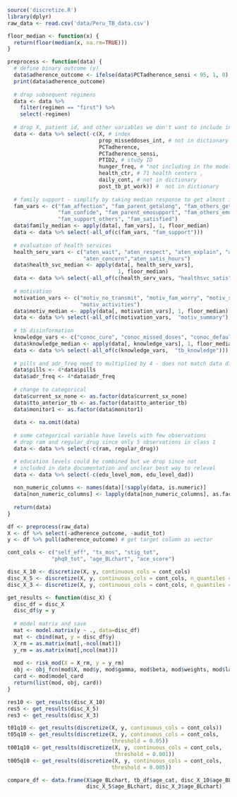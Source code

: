 ```r
source('discretize.R')
library(dplyr)
raw_data <- read.csv('data/Peru_TB_data.csv')

floor_median <- function(x) {
  return(floor(median(x, na.rm=TRUE)))
}

preprocess <- function(data) {
  # define binary outcome (y)
  data$adherence_outcome <- ifelse(data$PCTadherence_sensi < 95, 1, 0)
  print(data$adherence_outcome)
  
  # drop subsequent regimens
  data <- data %>%
    filter(regimen == "first") %>%
    select(-regimen)
  
  # drop X, patient id, and other variables we don't want to include in our model
  data <- data %>% select(-c(X, # index
                             prop_misseddoses_int, # not in dictionary
                             PCTadherence,
                             PCTadherence_sensi,
                             PTID2, # study ID
                             hunger_freq, # "not including in the model"
                             health_ctr, # 71 health centers ,
                             daily_cont, # not in dictionary
                             post_tb_pt_work)) #  not in dictionary
  
  # family support - simplify by taking median response to get almost integer value
  fam_vars <- c("fam_affection", "fam_parent_getalong", "fam_others_getalong",
                "fam_confide", "fam_parent_emosupport", "fam_others_emosupport",
                "fam_support_others", "fam_satisfied")
  data$family_median <- apply(data[, fam_vars], 1, floor_median)
  data <- data %>% select(-all_of(c(fam_vars, "fam_support")))
  
  # evaluation of health services
  health_serv_vars <- c("aten_wait", "aten_respect", "aten_explain", "aten_space",
                        "aten_concern","aten_satis_hours")
  data$health_svc_median <- apply(data[, health_serv_vars],
                                   1, floor_median)
  data <- data %>% select(-all_of(c(health_serv_vars, "healthsvc_satis")))
  
  # motivation
  motivation_vars <- c("motiv_no_transmit", "motiv_fam_worry", "motiv_study_work",
                       "motiv_activities")
  data$motiv_median <- apply(data[, motivation_vars], 1, floor_median)
  data <- data %>% select(-all_of(c(motivation_vars,  "motiv_summary")))
  
  # tb disinformation
  knowledge_vars <- c("conoc_cure", "conoc_missed_doses", "conoc_default")
  data$knowledge_median <- apply(data[, knowledge_vars], 1, floor_median)
  data <- data %>% select(-all_of(c(knowledge_vars,  "tb_knowledge")))
  
  # pills and adr_freq need to multiplied by 4 - does not match data dictionary
  data$pills <- 4*data$pills
  data$adr_freq <- 4*data$adr_freq
  
  # change to categorical
  data$current_sx_none <- as.factor(data$current_sx_none)
  data$tto_anterior_tb <- as.factor(data$tto_anterior_tb)
  data$monitor1 <- as.factor(data$monitor1)
  
  data <- na.omit(data)
  
  # some categorical variable have levels with few observations
  # drop ram and regular_drug since only 5 observations in class 1
  data <- data %>% select(-c(ram, regular_drug))

  # education levels could be combined but we drop since not
  # included in data documentation and unclear best way to relevel
  data <- data %>% select(-c(edu_level_mom, edu_level_dad))
  
  non_numeric_columns <- names(data)[!sapply(data, is.numeric)]
  data[non_numeric_columns] <- lapply(data[non_numeric_columns], as.factor)
  
  return(data)
}

df <- preprocess(raw_data)
X <- df %>% select(-adherence_outcome, -audit_tot) 
y <- df %>% pull(adherence_outcome) # get target column as vector

cont_cols <- c("self_eff", "tx_mos", "stig_tot",
              "phq9_tot", "age_BLchart", "ace_score")
```


```r
disc_X_10 <- discretize(X, y, continuous_cols = cont_cols)
disc_X_5 <- discretize(X, y, continuous_cols = cont_cols, n_quantiles = rep(5, length(cont_cols)))
disc_X_3 <- discretize(X, y, continuous_cols = cont_cols, n_quantiles = rep(3, length(cont_cols)))
```

```r
get_results <- function(disc_X) {
  disc_df = disc_X
  disc_df$y = y
  
  # model matrix and save
  mat <- model.matrix(y ~ ., data=disc_df)
  mat <- cbind(mat, y = disc_df$y)
  X_rm = as.matrix(mat[,-ncol(mat)])
  y_rm = as.matrix(mat[,ncol(mat)])
    
  mod <- risk_mod(X = X_rm, y = y_rm)
  obj <- obj_fcn(mod$X, mod$y, mod$gamma, mod$beta, mod$weights, mod$lambda0)
  card <- mod$model_card
  return(list(mod, obj, card))
}
```

```r
res10 <- get_results(disc_X_10)
res5 <- get_results(disc_X_5)
res3 <- get_results(disc_X_3)
```

```r
t01q10 <- get_results(discretize(X, y, continuous_cols = cont_cols))
t05q10 <- get_results(discretize(X, y, continuous_cols = cont_cols,  
                                 threshold = 0.05))
t001q10 <- get_results(discretize(X, y, continuous_cols = cont_cols,
                                  threshold = 0.001))
t005q10 <- get_results(discretize(X, y, continuous_cols = cont_cols,  
                                 threshold = 0.005))
```


```r
compare_df <- data.frame(X$age_BLchart, tb_df$age_cat, disc_X_10$age_BLchart,
                         disc_X_5$age_BLchart, disc_X_3$age_BLchart)

```